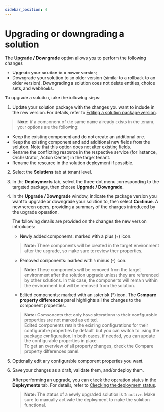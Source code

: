 ---
sidebar_position: 4
---

# Upgrading or downgrading a solution

The **Upgrade / Downgrade**  option allows you to perform the following changes:


- Upgrade your solution to a newer version;
- Downgrade your solution to an older version (similar to a rollback to an older version). Downgrading a solution does not delete entities, choice sets, and webhooks.

To upgrade a solution, take the following steps:


1. Update your solution package with the changes you want to include in the new version. For details, refer to [Editing a solution package version](https://docs.uipath.com/solutions-management/automation-cloud/latest/user-guide/editing-a-published-solution-project).

  > **Note:** If a component of the same name already exists in the tenant, your options are the following:
   - Keep the existing component and do not create an additional one.
   - Keep the existing component and add additional new fields from the solution. Note that this option does not alter existing fields.
   - Rename the conflicting resource in the respective service (for instance, Orchestrator, Action Center) in the target tenant.
   - Rename the resource in the solution deployment if possible.
2. Select the **Solutions**  tab at tenant level.
3. In the **Deployments**  tab, select the three-dot menu corresponding to the targeted package, then choose **Upgrade / Downgrade**.
4. In the **Upgrade / Downgrade**  window, indicate the package version you want to upgrade or downgrade your solution to, then select **Continue**. A new screen opens, providing a summary of the changes introduced by the upgrade operation.

   The following details are provided on the changes the new version introduces:

   - Newly added components: marked with a plus (+) icon. 
   > **Note:** These components will be created in the target environment after the upgrade, so make sure to review their properties.
   - Removed components: marked with a minus (-) icon. 
   > **Note:** These components will be removed from the target environment after the solution upgrade unless they are referenced by other solutions. In this case, the components will remain within the environment but will be removed from the solution.
   - Edited components: marked with an asterisk (*) icon. The **Compare property differences** panel highlights all the changes to the component properties. 
   > **Note:** Components that only have alterations to their configurable properties are not marked as edited.  
  Edited components retain the existing configurations for their configurable properties by default, but you can switch to using the package configuration. In both cases, if needed, you can update the configurable properties in place.  
  To get an overview of all property changes, check the Compare property differences panel.
5. Optionally edit any configurable component properties you want.
6. Save your changes as a draft, validate them, and/or deploy them.

   After performing an upgrade, you can check the operation status in the **Deployments**  tab. For details, refer to [Checking the deployment status](https://docs.uipath.com/solutions-management/automation-cloud/latest/user-guide/checking-the-deployment-status).

   > **Note:** The status of a newly upgraded solution is `Inactive`. Make sure to manually activate the deployment to make the solution functional.

